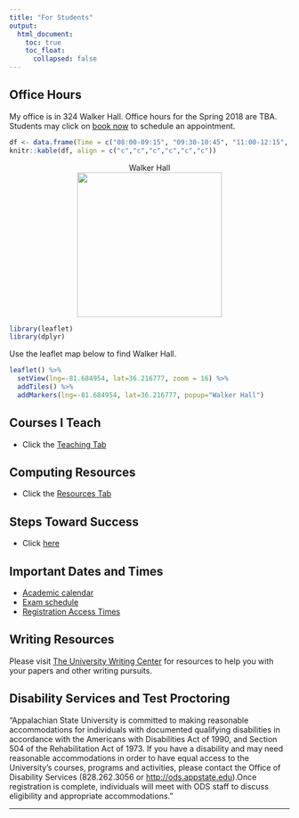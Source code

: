```yaml
---
title: "For Students"
output: 
  html_document:
    toc: true
    toc_float:
      collapsed: false
---
```

## Office Hours <i class="fa fa-clock-o"></i>

My office is in 324 Walker Hall. Office hours for the Spring 2018 are TBA. Students may click on [book now](https://hasthika.youcanbook.me/) to schedule an appointment.

```r
df <- data.frame(Time = c("08:00-09:15", "09:30-10:45", "11:00-12:15", "12:15-02:15"), Monday = c("Research", "Research", "Research", "Research"), Tuesday = c("STT 2810 - 102", "STT 3851 - 101", "STT 2810 - 104", "Research"), Wednesday = c(" ", "Office", "Office", "Office"), Thursday = c("STT 2810 - 102", "STT 3851 - 101", "STT 2810 - 104", "Research"), Friday = c("Research", "Research", "Research", "Research"))
knitr::kable(df, align = c("c","c","c","c","c","c"))

```






<center>
<figure>
<figcaption> Walker Hall </figcaption>
<img src="./images/walkerhall.jpg" caption="Walker Hall" width = 260>
</figure>
</center>

```r
library(leaflet)
library(dplyr)
```

Use the leaflet map below to find Walker Hall. 

```r
leaflet() %>%
  setView(lng=-81.684954, lat=36.216777, zoom = 16) %>% 
  addTiles() %>%
  addMarkers(lng=-81.684954, lat=36.216777, popup="Walker Hall") 
```



## Courses I Teach

* Click the [Teaching Tab](teaching.html)

## Computing Resources

* Click the [Resources Tab](resources.html)

## Steps Toward Success

* Click [here](StepsTowardsSuccess.html)




## Important Dates and Times

- [Academic calendar](https://registrar.appstate.edu/calendars-schedules/academic-calendar) <i class="fa fa-calendar"></i>
- [Exam schedule](https://registrar.appstate.edu/calendars-schedules/exam-schedule-0)
- [Registration Access Times](https://registrar.appstate.edu/students/registration-classes/early-registration-access)

## Writing Resources

Please visit [The University Writing Center](http://writingcenter.appstate.edu/) for resources to help you with your papers and other writing pursuits.



## Disability Services and Test Proctoring 


"Appalachian State University is committed to making reasonable accommodations for individuals with documented qualifying disabilities in accordance with the Americans with Disabilities Act of 1990, and Section 504 of the Rehabilitation Act of 1973. If you have a disability and may need reasonable accommodations in order to have equal access to the University's courses, programs and activities, please contact the Office of Disability Services (828.262.3056 or <http://ods.appstate.edu>).Once registration is complete, individuals will meet with ODS staff to discuss eligibility and appropriate accommodations."



* * *